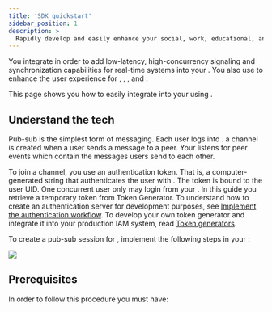 ```yaml
---
title: 'SDK quickstart'
sidebar_position: 1
description: >
  Rapidly develop and easily enhance your social, work, educational, and IoT apps.
---
```




You integrate <Vg k="SIG" /> in order to add low-latency, high-concurrency signaling and
synchronization capabilities for real-time systems into your <Vpl k="CLIENT" />. You also use <Vg k="SIG" /> to
enhance the user experience for <Vg k="VIDEO" />, <Vg k="AUDIO" />,  <Vg k="ILS" />, and <Vg k="BS" />.

This page shows you how to easily integrate <Vg k="MESS" /> into your <Vpl k="CLIENT" /> using <Vg k="MESS_SDK" />.

## Understand the tech

Pub-sub is the simplest form of messaging. Each user logs into <Vg k="MESS" />. a channel is created when a user
sends a message to a peer. Your <Vpl k="CLIENT" /> listens for peer events which contain the messages users send to
each other.

To join a channel, you use an authentication token. That is, a computer-generated string that
authenticates the user with <Vg k="MESS" />. The token is bound to the user UID.
One concurrent user only may login from your <Vpl k="CLIENT" />. In this guide you retrieve a temporary token from
Token Generator. To understand how to create an authentication server for development purposes, see
    [Implement the authentication workflow](../get-started/authentication-workflow). To develop your own token generator and integrate it into your production IAM system, read [Token generators](/signaling/develop/integrate-token-generation).

To create a pub-sub session for <Vg k="MESS" /> , implement the following steps in your
<Vpl k="CLIENT" />:

![](/images/signaling/get-started-workflow.svg)


## Prerequisites

In order to follow this procedure you must have:

<Prerequites />

<GetStartedSDK  product="Signaling" company="Agora" sdk="Signaling SDK" client="app" />



